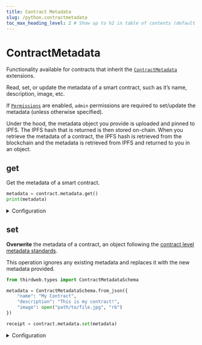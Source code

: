 ```yaml
---
title: Contract Metadata
slug: /python.contractmetadata
toc_max_heading_level: 2 # Show up to h2 in table of contents (default is up to h3)
---
```


# ContractMetadata

Functionality available for contracts that inherit the [`ContractMetadata`](/solidity/extensions/contractmetadata) extensions.

Read, set, or update the metadata of a smart contract, such as it&rsquo;s name, description, image, etc.

If [`Permissions`](/solidity/extensions/permissions) are enabled, `admin` permissions are required to set/update the metadata (unless otherwise specified).

Under the hood, the metadata object you provide is uploaded and pinned to IPFS. The IPFS hash that is returned is then stored on-chain.
When you retrieve the metadata of a contract, the IPFS hash is retrieved from the blockchain and the metadata is retrieved from IPFS
and returned to you in an object.

## get

Get the metadata of a smart contract.

```python
metadata = contract.metadata.get()
print(metadata)
```

<details>
<summary>Configuration</summary>
<div>

### Return Value

The return type is `TContractSchema`, an object containing
properties that follow the
[contract level metadata standards](https://docs.opensea.io/docs/contract-level-metadata), outlined below:

```python
class ContractMetadataSchema:
    name: str = ""
    description: Optional[str] = None
    image: Optional[Union[str, TextIO, BinaryIO]] = None
    external_link: Optional[str] = None
```

</div>
</details>

## set

**Overwrite** the metadata of a contract, an object following the
[contract level metadata standards](https://docs.opensea.io/docs/contract-level-metadata).

This operation ignores any existing metadata and replaces it with the new metadata provided.

```python
from thirdweb.types import ContractMetadataSchema

metadata = ContractMetadataSchema.from_json({
    "name": "My Contract",
    "description": "This is my contract!",
    "image": open("path/to/file.jpg", "rb")
})

receipt = contract.metadata.set(metadata)
```

<details>
<summary>Configuration</summary>
<div>

#### metadata

Provide an object containing the metadata of your smart contract following the
[contract level metadata standards](https://docs.opensea.io/docs/contract-level-metadata).

```typescript
{
  name: string; // Name of your smart contract
  description?: string; // Short description of your smart contract
  image?: string; // Image of your smart contract (any URL, or IPFS URI)
  symbol?: string; // Symbol of your smart contract (ticker, e.g. "ETH")
  external_link?: string; // Link to view this smart contract on your website
  seller_fee_basis_points?: number // The fee you charge on secondary sales, e.g. 100 = 1% seller fee.
  fee_recipient?: string; // Wallet address that receives the seller fee
}
```

</div>
</details>
